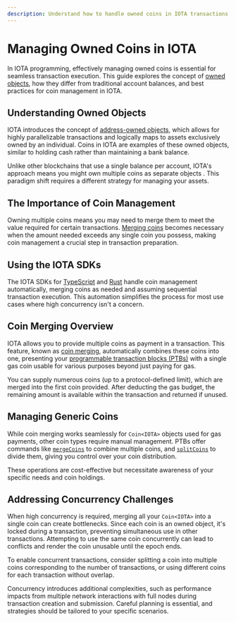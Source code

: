 ```yaml
---
description: Understand how to handle owned coins in IOTA transactions and programmable transaction block development.
---
```


# Managing Owned Coins in IOTA

In IOTA programming, effectively managing owned coins is essential for seamless transaction execution.
This guide explores the concept of [owned objects](../../objects/object-ownership/address-owned.mdx),
how they differ from traditional account balances, and best practices for coin management in IOTA.

## Understanding Owned Objects

IOTA introduces the concept of [address-owned objects](../../objects/object-ownership/address-owned.mdx),
which allows for highly parallelizable transactions and logically maps to assets exclusively owned by an individual. 
Coins in IOTA are examples of these owned objects, similar to holding cash rather than maintaining a bank balance.

Unlike other blockchains that use a single balance per account,
IOTA's approach means you might own multiple coins as separate objects .
This paradigm shift requires a different strategy for managing your assets.

## The Importance of Coin Management

Owning multiple coins means you may need to merge them to meet the value required for certain transactions.
[Merging coins](#coin-merging-overview) becomes necessary when the amount needed exceeds any single coin you possess,
making coin management a crucial step in transaction preparation.

## Using the IOTA SDKs

The IOTA SDKs for [TypeScript](../../../../ts-sdk/typescript/index.mdx) and [Rust](../../../../references/rust-sdk.mdx) handle coin management automatically,
merging coins as needed and assuming sequential transaction execution.
This automation simplifies the process for most use cases where high concurrency isn't a concern.

## Coin Merging Overview

IOTA allows you to provide multiple coins as payment in a transaction.
This feature, known as [coin merging](optimizing-gas-with-coin-merging.mdx),
automatically combines these coins into one,
presenting your [programmable transaction blocks (PTBs)](programmable-transaction-blocks) with a single gas coin 
usable for various purposes beyond just paying for gas.

You can supply numerous coins (up to a protocol-defined limit), which are merged into the first coin provided.
After deducting the gas budget, the remaining amount is available within the transaction and returned if unused.

## Managing Generic Coins

While coin merging works seamlessly for `Coin<IOTA>` objects used for gas payments,
other coin types require manual management.
PTBs offer commands like [`mergeCoins`](programmable-transaction-blocks#mergecoins) to combine multiple coins,
and [`splitCoins`](programmable-transaction-blocks#splitcoins) to divide them, giving you control over your coin distribution.

These operations are cost-effective but necessitate awareness of your specific needs and coin holdings.

## Addressing Concurrency Challenges

When high concurrency is required, merging all your `Coin<IOTA>` into a single coin can create bottlenecks.
Since each coin is an owned object, it's locked during a transaction, preventing simultaneous use in other transactions.
Attempting to use the same coin concurrently can lead to conflicts and render the coin unusable until the epoch ends.

To enable concurrent transactions,
consider splitting a coin into multiple coins corresponding to the number of transactions,
or using different coins for each transaction without overlap.

Concurrency introduces additional complexities,
such as performance impacts from multiple network interactions with full nodes during transaction creation and submission.
Careful planning is essential, and strategies should be tailored to your specific scenarios.

<Quiz questions={questions} />
